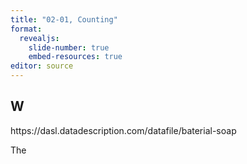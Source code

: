 ```yaml
---
title: "02-01, Counting"
format: 
  revealjs:
    slide-number: true
    embed-resources: true
editor: source
---
```


## W

https://dasl.datadescription.com/datafile/baterial-soap

:::notes
The
:::
  
